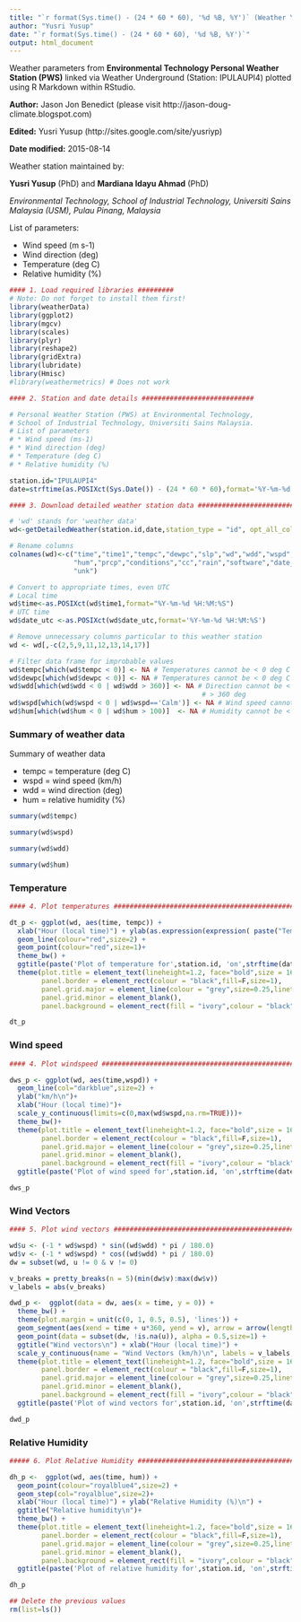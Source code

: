 ```yaml
---
title: "`r format(Sys.time() - (24 * 60 * 60), '%d %B, %Y')` (Weather Yesterday)"
author: "Yusri Yusup"
date: "`r format(Sys.time() - (24 * 60 * 60), '%d %B, %Y')`"
output: html_document
---
```


Weather parameters from **Environmental Technology Personal Weather Station (PWS)** linked via Weather Underground (Station: IPULAUPI4) plotted using R Markdown within RStudio.

**Author:** Jason Jon Benedict (please visit http://jason-doug-climate.blogspot.com)

**Edited:** Yusri Yusup (http://sites.google.com/site/yusriyp)

**Date modified:** 2015-08-14


Weather station maintained by:

**Yusri Yusup** (PhD) and **Mardiana Idayu Ahmad** (PhD)

*Environmental Technology,*
*School of Industrial Technology,*
*Universiti Sains Malaysia (USM),*
*Pulau Pinang, Malaysia*


List of parameters:

* Wind speed (m s-1)
* Wind direction (deg)
* Temperature (deg C)
* Relative humidity (%)

```r
#### 1. Load required libraries #########
# Note: Do not forget to install them first!
library(weatherData)
library(ggplot2)
library(mgcv)
library(scales)
library(plyr)
library(reshape2)
library(gridExtra)
library(lubridate)
library(Hmisc)
#library(weathermetrics) # Does not work

#### 2. Station and date details ############################

# Personal Weather Station (PWS) at Environmental Technology,
# School of Industrial Technology, Universiti Sains Malaysia.
# List of parameters
# * Wind speed (ms-1)
# * Wind direction (deg)
# * Temperature (deg C)
# * Relative humidity (%)

station.id="IPULAUPI4"
date=strftime(as.POSIXct(Sys.Date()) - (24 * 60 * 60),format='%Y-%m-%d')

#### 3. Download detailed weather station data ##############################

# 'wd' stands for 'weather data'
wd<-getDetailedWeather(station.id,date,station_type = "id", opt_all_columns=T)

# Rename columns
colnames(wd)<-c("time","time1","tempc","dewpc","slp","wd","wdd","wspd","guspd",
                "hum","prcp","conditions","cc","rain","software","date_utc",
                "unk")

# Convert to appropriate times, even UTC
# Local time
wd$time<-as.POSIXct(wd$time1,format="%Y-%m-%d %H:%M:%S")
# UTC time
wd$date_utc <-as.POSIXct(wd$date_utc,format='%Y-%m-%d %H:%M:%S')

# Remove unnecessary columns particular to this weather station
wd <- wd[,-c(2,5,9,11,12,13,14,17)]

# Filter data frame for improbable values
wd$tempc[which(wd$tempc < 0)] <- NA # Temperatures cannot be < 0 deg C
wd$dewpc[which(wd$dewpc < 0)] <- NA # Temperatures cannot be < 0 deg C
wd$wdd[which(wd$wdd < 0 | wd$wdd > 360)] <- NA # Direction cannot be < 0 deg or
                                                # > 360 deg
wd$wspd[which(wd$wspd < 0 | wd$wspd=='Calm')] <- NA # Wind speed cannot be < 0 ms-1
wd$hum[which(wd$hum < 0 | wd$hum > 100)]  <- NA # Humidity cannot be < 0 or > 100%

```

### Summary of weather data

Summary of weather data

* tempc = temperature (deg C)
* wspd = wind speed (km/h)
* wdd = wind direction (deg)
* hum = relative humidity (%)

```r

summary(wd$tempc)

summary(wd$wspd)

summary(wd$wdd)

summary(wd$hum)

```
### Temperature

```r

#### 4. Plot temperatures #####################################################

dt_p <- ggplot(wd, aes(time, tempc)) + 
  xlab("Hour (local time)") + ylab(as.expression(expression( paste("Temperature (", degree,"C)","\n")))) + 
  geom_line(colour="red",size=2) +
  geom_point(colour="red",size=1)+
  theme_bw() +
  ggtitle(paste('Plot of temperature for',station.id, 'on',strftime(date,"%d-%b-%Y"))) +
  theme(plot.title = element_text(lineheight=1.2, face="bold",size = 16, colour = "grey20"),
        panel.border = element_rect(colour = "black",fill=F,size=1),
        panel.grid.major = element_line(colour = "grey",size=0.25,linetype='longdash'),
        panel.grid.minor = element_blank(),
        panel.background = element_rect(fill = "ivory",colour = "black"))

dt_p


```

### Wind speed

```r
#### 4. Plot windspeed ########################################################

dws_p <- ggplot(wd, aes(time,wspd)) +
  geom_line(col="darkblue",size=2) +       
  ylab("km/h\n")+
  xlab("Hour (local time)")+
  scale_y_continuous(limits=c(0,max(wd$wspd,na.rm=TRUE)))+
  theme_bw()+
  theme(plot.title = element_text(lineheight=1.2, face="bold",size = 16, colour = "grey20"),
        panel.border = element_rect(colour = "black",fill=F,size=1),
        panel.grid.major = element_line(colour = "grey",size=0.25,linetype='longdash'),
        panel.grid.minor = element_blank(),
        panel.background = element_rect(fill = "ivory",colour = "black"))+        
  ggtitle(paste('Plot of wind speed for',station.id, 'on',strftime(date,"%d-%b-%Y")))

dws_p
```

### Wind Vectors

```r
#### 5. Plot wind vectors #####################################################

wd$u <- (-1 * wd$wspd) * sin((wd$wdd) * pi / 180.0)
wd$v <- (-1 * wd$wspd) * cos((wd$wdd) * pi / 180.0)
dw = subset(wd, u != 0 & v != 0)

v_breaks = pretty_breaks(n = 5)(min(dw$v):max(dw$v))
v_labels = abs(v_breaks)

dwd_p <-  ggplot(data = dw, aes(x = time, y = 0)) +
  theme_bw() +
  theme(plot.margin = unit(c(0, 1, 0.5, 0.5), 'lines')) +
  geom_segment(aes(xend = time + u*360, yend = v), arrow = arrow(length = unit(0.15, "cm")), size = 0.5) + 
  geom_point(data = subset(dw, !is.na(u)), alpha = 0.5,size=1) +
  ggtitle("Wind vectors\n") + xlab("Hour (local time)") +
  scale_y_continuous(name = "Wind Vectors (km/h)\n", labels = v_labels, breaks = v_breaks, limits=c(-100,100))+
  theme(plot.title = element_text(lineheight=1.2, face="bold",size = 16, colour = "grey20"),
        panel.border = element_rect(colour = "black",fill=F,size=1),
        panel.grid.major = element_line(colour = "grey",size=0.25,linetype='longdash'),
        panel.grid.minor = element_blank(),
        panel.background = element_rect(fill = "ivory",colour = "black")) +
  ggtitle(paste('Plot of wind vectors for',station.id, 'on',strftime(date,"%d-%b-%Y")))

dwd_p


```

### Relative Humidity

```r



##### 6. Plot Relative Humidity ################################################

dh_p <-  ggplot(wd, aes(time, hum)) + 
  geom_point(colour="royalblue4",size=2) +
  geom_step(col="royalblue",size=2)+
  xlab("Hour (local time)") + ylab("Relative Humidity (%)\n") + 
  ggtitle("Relative humidity\n")+
  theme_bw() +
  theme(plot.title = element_text(lineheight=1.2, face="bold",size = 16, colour = "grey20"),
        panel.border = element_rect(colour = "black",fill=F,size=1),
        panel.grid.major = element_line(colour = "grey",size=0.25,linetype='longdash'),
        panel.grid.minor = element_blank(),
        panel.background = element_rect(fill = "ivory",colour = "black")) +
  ggtitle(paste('Plot of relative humidity for',station.id, 'on',strftime(date,"%d-%b-%Y")))

dh_p

## Delete the previous values
rm(list=ls())

```

